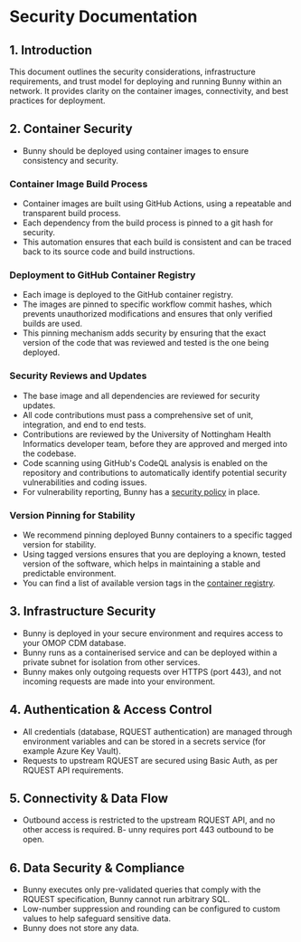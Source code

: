 # Security Documentation

## 1. Introduction
This document outlines the security considerations, infrastructure requirements, and trust model for deploying and running Bunny within an network. 
It provides clarity on the container images, connectivity, and best practices for deployment.

## 2.	Container Security
- Bunny should be deployed using container images to ensure consistency and security. 

### Container Image Build Process
- Container images are built using GitHub Actions, using a repeatable and transparent build process. 
- Each dependency from the build process is pinned to a git hash for security.
- This automation ensures that each build is consistent and can be traced back to its source code and build instructions.

### Deployment to GitHub Container Registry
- Each image is deployed to the GitHub container registry. 
- The images are pinned to specific workflow commit hashes, which prevents unauthorized modifications and ensures that only verified builds are used. 
- This pinning mechanism adds security by ensuring that the exact version of the code that was reviewed and tested is the one being deployed.

### Security Reviews and Updates
- The base image and all dependencies are reviewed for security updates.
- All code contributions must pass a comprehensive set of unit, integration, and end to end tests. 
- Contributions are reviewed by the University of Nottingham Health Informatics developer team, before they are approved and merged into the codebase.
- Code scanning using GitHub's CodeQL analysis is enabled on the repository and contributions to automatically identify potential security vulnerabilities and coding issues.
- For vulnerability reporting, Bunny has a [security policy](https://github.com/Health-Informatics-UoN/hutch-bunny/security) in place.

### Version Pinning for Stability
- We recommend pinning deployed Bunny containers to a specific tagged version for stability. 
- Using tagged versions ensures that you are deploying a known, tested version of the software, which helps in maintaining a stable and predictable environment. 
- You can find a list of available version tags in the [container registry](https://github.com/Health-Informatics-UoN/hutch-bunny/pkgs/container/hutch%2Fbunny).

## 3.	Infrastructure Security
- Bunny is deployed in your secure environment and requires access to your OMOP CDM database.
- Bunny runs as a containerised service and can be deployed within a private subnet for isolation from other services.
- Bunny makes only outgoing requests over HTTPS (port 443), and not incoming requests are made into your environment.

## 4.	Authentication & Access Control
- All credentials (database, RQUEST authentication) are managed through environment variables and can be stored in a secrets service (for example Azure Key Vault).
- Requests to upstream RQUEST are secured using Basic Auth, as per RQUEST API requirements.

## 5.	Connectivity & Data Flow
- Outbound access is restricted to the upstream RQUEST API, and no other access is required.
B- unny requires port 443 outbound to be open. 

## 6.	Data Security & Compliance
- Bunny executes only pre-validated queries that comply with the RQUEST specification, Bunny cannot run arbitrary SQL.
- Low-number suppression and rounding can be configured to custom values to help safeguard sensitive data.
- Bunny does not store any data.

